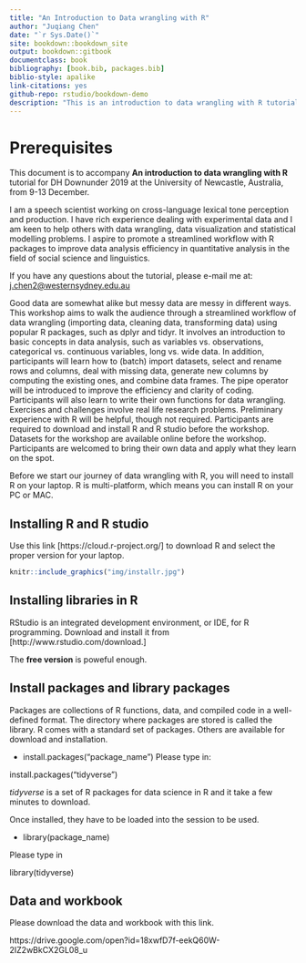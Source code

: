 ```yaml
--- 
title: "An Introduction to Data wrangling with R"
author: "Juqiang Chen"
date: "`r Sys.Date()`"
site: bookdown::bookdown_site
output: bookdown::gitbook
documentclass: book
bibliography: [book.bib, packages.bib]
biblio-style: apalike
link-citations: yes
github-repo: rstudio/bookdown-demo
description: "This is an introduction to data wrangling with R tutorial for DH summer school 2019 at Newcastle."
---
```




# Prerequisites

This document is to accompany **An introduction to data wrangling with R** tutorial for DH Downunder 2019 at the University of Newcastle, Australia, from 9-13 December.

I am a speech scientist working on cross-language lexical tone perception and production. I have rich experience dealing with experimental data and I am keen to help others with data wrangling, data visualization and statistical modelling problems. I aspire to promote a streamlined workflow with R packages to improve data analysis efficiency in quantitative analysis in the field of social science and linguistics.

If you have any questions about the tutorial, please e-mail me at:
<j.chen2@westernsydney.edu.au>

Good data are somewhat alike but messy data are messy in different ways. This workshop aims to walk the audience through a streamlined workflow of data wrangling (importing data, cleaning data, transforming data) using popular R packages, such as dplyr and tidyr. It involves an introduction to basic concepts in data analysis, such as variables vs. observations, categorical vs. continuous variables, long vs. wide data. In addition, participants will learn how to (batch) import datasets, select and rename rows and columns, deal with missing data, generate new columns by computing the existing ones, and combine data frames. The pipe operator will be introduced to improve the efficiency and clarity of coding. Participants will also learn to write their own functions for data wrangling.  Exercises and challenges involve real life research problems. Preliminary experience with R will be helpful, though not required. Participants are required to download and install R and R studio before the workshop. Datasets for the workshop are available online before the workshop. Participants are welcomed to bring their own data and apply what they learn on the spot.

Before we start our journey of data wrangling with R, you will need to install R on your laptop. R is multi-platform, which means you can install R on your PC or MAC.




## Installing R and R studio

Use this link [https://cloud.r-project.org/] to download R and select the proper version for your laptop.
```r

knitr::include_graphics("img/installr.jpg")

```

## Installing libraries in R

RStudio is an integrated development environment, or IDE, for R
programming. Download and install it from [http://www.rstudio.com/download.]

The **free version** is poweful enough.

## Install packages and library packages

Packages are collections of R functions, data, and compiled code in a well-defined format. The directory where packages are stored is called the library. R comes with a standard set of packages. Others are available for download and installation.

 * install.packages("package_name")
Please type in:

install.packages("tidyverse")

*tidyverse* is a set of R packages for data science in R and it take a few minutes to download.

Once installed, they have to be loaded into the session to be used.

 * library(package_name)
 
Please type in 

library(tidyverse)
 
## Data and workbook
Please download the data and workbook with this link.

https://drive.google.com/open?id=18xwfD7f-eekQ60W-2IZ2wBkCX2GL08_u
 
